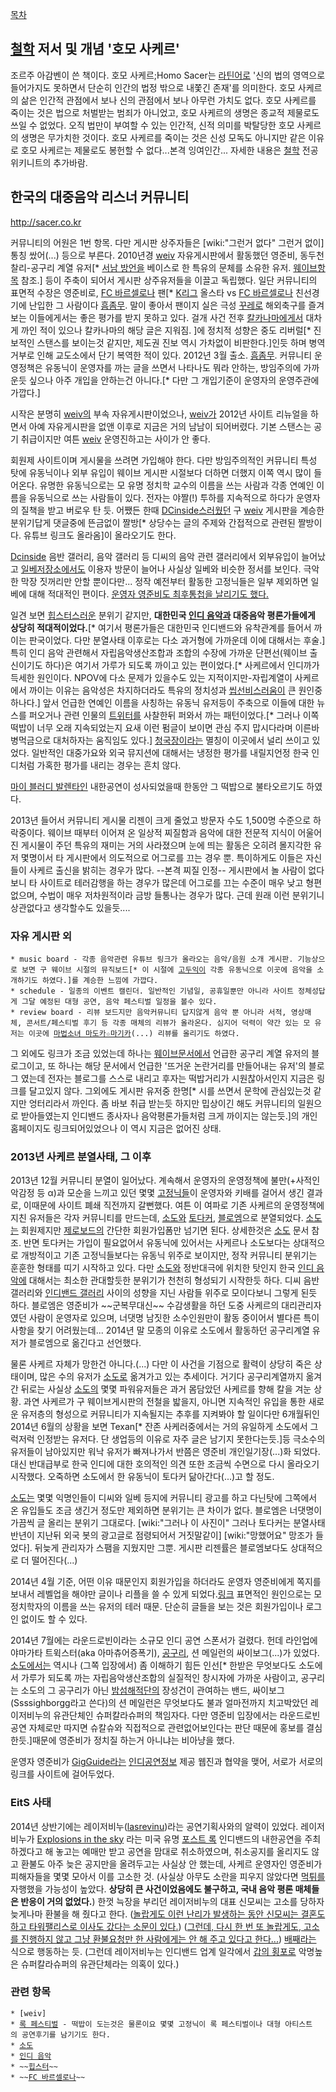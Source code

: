 [[목차]]

== [[철학]] 저서 및 개념 '호모 사케르' == 
조르주 아감벤이 쓴 책이다. 호모 사케르;Homo Sacer는 [[라틴어]]로 '신의 법의 영역으로 들어가지도 못하면서 단순히 인간의 법정 밖으로 내쫓긴 존재'를 의미한다. 호모 사케르의 삶은 인간적 관점에서 보나 신의 관점에서 보나 아무런 가치도 없다. 호모 사케르를 죽이는 것은 법으로 처벌받는 범죄가 아니었고, 호모 사케르의 생명은 종교적 제물로도 쓰일 수 없었다. 오직 법만이 부여할 수 있는 인간적, 신적 의미를 박탈당한 호모 사케르의 생명은 무가치한 것이다. 호모 사케르를 죽이는 것은 신성 모독도 아니지만 같은 이유로 호모 사케르는 제물로도 봉헌할 수 없다...본격 잉여인간... 자세한 내용은 [[철학]] 전공 위키니트의 추가바람.


== 한국의 대중음악 리스너 커뮤니티 ==
http://sacer.co.kr

커뮤니티의 어원은 1번 항목. 다만 게시판 상주자들은 [wiki:"그런거 없다" 그런거 없이] 통칭 쌌어(...) 등으로 부른다. 
2010년경 [[weiv]] 자유게시판에서 활동했던 영준비, 동두천찰리-공구리 계열 유저[* [[서남 방언]]을 베이스로 한 특유의 문체를 소유한 유저. [[웨이브]]항목 참조.] 등이 주축이 되어서 게시판 상주유저들을 이끌고 독립했다. 일단 커뮤니티의 표면적 수장은 영준비로, [[FC 바르셀로나]] 팬[* [[K리그]] 올스타 vs [[FC 바르셀로나]] 친선경기에 난입한 그 사람이다 [[흠좀무]]. 말이 좋아서 팬이지 실은 극성 [[꾸레]]로 해외축구를 즐겨보는 이들에게서는 좋은 평가를 받지 못하고 있다. 걸개 사건 전후 [[칼카나마]]에게서 대차게 까인 적이 있으나 칼카나마의 해당 글은 지워짐. ]에 정치적 성향은 중도 리버럴[* 진보적인 스탠스를 보이는것 같지만, 제도권 진보 역시 가차없이 비판한다.]인듯 하며 병역거부로 인해 교도소에서 단기 복역한 적이 있다. 2012년 3월 출소. [[흠좀무]]. 커뮤니티 운영정책은 유동닉이 운영자를 까는 글을 쓰면서 나타나도 뭐라 안하는, 방임주의에 가까운듯 싶으나 아주 개입을 안하는건 아니다.[* 다만 그 개입기준이 운영자의 운영주관에 가깝다.] 

시작은 분명히 [[weiv]]의 부속 자유게시판이었으나, [[weiv]]가 2012년 사이트 리뉴얼을 하면서 아예 자유게시판을 없앤 이후로 지금은 거의 남남이 되어버렸다. 기본 스탠스는 공기 취급이지만 여튼 [[weiv]] 운영진하고는 사이가 안 좋다.

회원제 사이트이며 게시물을 쓰려면 가입해야 한다. 다만 방임주의적인 커뮤니티 특성 탓에 유동닉이나 외부 유입이 웨이브 게시판 시절보다 더하면 더했지 이쪽 역시 많이 들어온다. 유명한 유동닉으로는 모 유명 정치학 교수의 이름을 쓰는 사람과 각종 연예인 이름을 유동닉으로 쓰는 사람들이 있다. 전자는 야짤(!) 투하를 지속적으로 하다가 운영자의 질책을 받고 버로우 탄 듯. 어쨌든 한때 [[DCinside]]스러웠던 구 [[weiv]] 게시판을 계승한 분위기답게 댓글중에 뜬금없이 짤방[* 상당수는 글의 주제와 간접적으로 관련된 짤방이다. 유튜브 링크도 올라옴]이 올라오기도 한다. 

[[Dcinside]] 음반 갤러리, 음악 갤러리 등 디씨의 음악 관련 갤러리에서 외부유입이 늘어났고 [[일베저장소]]에서도 이용자 방문이 늘어나 사실상 일베와 비슷한 정서를 보인다. 극악한 막장 짓꺼리만 안할 뿐이다만... 정작 예전부터 활동한 고정닉들은 일부 제외하면 일베에 대해 적대적인 편이다. [http://www.sacer.co.kr/411322 운영자 영준비도 최후통첩을 날리기도 했다.]

일견 보면 [[힙스터]]스러운 분위기 같지만, '''대한민국 [[인디 음악]]과 대중음악 평론가들에게 상당히 적대적이었다.'''[* 여기서 평론가들은 대한민국 인디밴드와 유착관계를 들어서 까이는 판국이었다. 다만 분열사태 이후로는 다소 과거형에 가까운데 이에 대해서는 후술.] 특히 인디 음악 관련해서 자립음악생산조합과 조합의 수장에 가까운 단편선(웨이브 출신이기도 하다)은 여기서 가루가 되도록 까이고 있는 편이었다.[* 사케르에서 인디까가 득세한 원인이다. NPOV에 다소 문제가 있을수도 있는 지적이지만-자립계열이 사케르에서 까이는 이유는 음악성은 차지하더라도 특유의 정치성과 [[씹선비]]스러움이 큰 원인중 하나다.] 앞서 언급한 연예인 이름을 사칭하는 유동닉 유저등이 주축으로 이들에 대한 뉴스를 퍼오거나 관련 인물의 [[트위터]]를 사찰한뒤 퍼와서 까는 패턴이었다.[* 그러나 이쪽 떡밥이 너무 오래 지속되었는지 요새 이런 펌글이 보이면 관심 주지 맙시다라며 이른바 병먹금으로 대처하자는 움직임도 있다.] [[청국장]]이라는 멸칭이 이곳에서 널리 쓰이고 있었다. 일반적인 대중가요와 외국 뮤지션에 대해서는 냉정한 평가를 내릴지언정 한국 인디처럼 가혹한 평가를 내리는 경우는 흔치 않다. 

[[마이 블러디 발렌타인]] 내한공연이 성사되었을때 한동안 그 떡밥으로 불타오르기도 하였다.

2013년 들어서 커뮤니티 게시물 리젠이 크게 줄었고 방문자 수도 1,500명 수준으로 하락중이다. 웨이브 때부터 이어져 온 일상적 찌질함과 음악에 대한 전문적 지식이 어울어진 게시물이 주던 특유의 재미는 거의 사라졌으며 눈에 띄는 활동은 오히려 몰지각한 유저 몇명이서 타 게시판에서 의도적으로 어그로를 끄는 경우 뿐. 특이하게도 이들은 자신들이 사케르 출신을 밝히는 경우가 많다. --본격 찌질 인정-- 게시판에서 놀 사람이 없다보니 타 사이트로 테러감행을 하는 경우가 많은데 어그로를 끄는 수준이 매우 낮고 형편없으며, 수법이 매우 저차원적이라 금방 들통나는 경우가 많다. 근데 원래 이런 분위기니 상관없다고 생각할수도 있을듯.... 

=== 자유 게시판 외 ===
 * music board - 각종 음악관련 유튜브 링크가 올라오는 음악/음원 소개 게시판. 기능상으로 보면 구 웨이브 시절의 뮤직보드[* 이 시절에 [[고두익]]이 각종 유동닉으로 이곳에 음악을 소개하기도 하였다.]를 계승한 느낌에 가깝다. 
 * schedule - 일종의 이벤트 캘린더. 일반적인 기념일, 공휴일뿐만 아니라 사이트 정체성답게 그달 예정된 대형 공연, 음악 페스티벌 일정을 볼수 있다. 
 * review board - 리뷰 보드지만 음악커뮤니티 답지않게 음악 뿐 아니라 서적, 영상매체, 콘서트/페스티벌 후기 등 각종 매체의 리뷰가 올라온다. 심지어 덕력이 약간 있는 모 유저는 이곳에 [[마법소녀 마도카☆마기카]](...) 리뷰를 올리기도 하였다.

그 외에도 링크가 조금 있었는데 하나는 [[웨이브]]문서에서 언급한 공구리 계열 유저의 블로그이고, 또 하나는 해당 문서에서 언급한 '뜨거운 논란거리를 만들어내는 유저'의 블로그 였는데 전자는 블로그를 스스로 내리고 후자는 떡밥거리가 시원찮아서인지 지금은 링크를 달고있지 않다. 그외에도 게시판 유저중 한명[* 시를 쓰면서 문학에 관심있는것 같지만 엉터리라서 까인다. 좀 바보 취급 받는듯 하지만 밉상이긴 해도 커뮤니티의 일원으로 받아들였는지 인디밴드 종사자나 음악평론가들처럼 크게 까이지는 않는듯.]의 개인 홈페이지도 링크되어있었으나 이 역시 지금은 없어진 상태.

=== 2013년 사케르 분열사태, 그 이후 ===
2013년 12월 커뮤니티 분열이 일어났다. 계속해서 운영자의 운영정책에 불만(+사적인 악감정 등 α)과 모순을 느끼고 있던 몇몇 [http://sodo.byus.net/bbs/zboard.php?id=sodo&no=487/xe/ 고정닉들]이 운영자와 키배를 걸어서 생긴 결과로, 이때문에 사이트 폐쇄 직전까지 갈뻔했다. 여튼 이 여파로 기존 사케르의 운영정책에 지친 유저들은 각자 커뮤니티를 만드는데, [[소도]]와 [http://www.todaker.com/xe/ 토다커], [http://blowm.co.kr/ 블로엠]으로 분열되었다. [[소도]]는 회원제지만 [[제로보드]]의 간단한 회원가입폼만 넘기면 된다. 상세한것은 [[소도]] 문서 참조. 반면 토다커는 가입이 필요없어서 유동닉에 있어서는 사케르나 소도보다는 상대적으로 개방적이고 기존 고정닉들보다는 유동닉 위주로 보이지만, 정작 커뮤니티 분위기는 훈훈한 형태를 띠기 시작하고 있다. 다만 [[소도]]와 정반대극에 위치한 탓인지 한국 [[인디 음악]]에 대해서는 최소한 관대할듯한 분위기가 천천히 형성되기 시작한듯 하다. 디씨 음반 갤러리와 [[인디밴드 갤러리]] 사이의 성향을 지닌 사람들 위주로 모이다보니 그렇게 된듯 하다. 블로엠은 영준비가 ~~군복무대신~~ 수감생활을 하던 도중 사케르의 대리관리자였던 사람이 운영자로 있으며, 너댓명 남짓한 소수인원만이 활동 중이어서 별다른 특이사항을 찾기 어려웠는데... 2014년 말 모종의 이유로 소도에서 활동하던 공구리계열 유저가 블로엠으로 옮긴다고 선언했다.

물론 사케르 자체가 망한건 아니다.(...) 다만 이 사건을 기점으로 활력이 상당히 죽은 상태이며, 많은 수의 유저가 [[소도]]로 옮겨가고 있는 추세이다. 거기다 공구리계열까지 옮겨간 뒤로는 사실상 [[소도]]의 몇몇 파워유저들은 과거 몸담았던 사케르를 향해 칼을 겨눈 상황. 과연 사케르가 구 웨이브게시판의 전철을 밟을지, 아니면 지속적인 유입을 통한 새로운 유저층의 형성으로 커뮤니티가 지속될지는 추후를 지켜봐야 할 일이다만 6개월뒤인 2014년 6월의 상황을 보면 Texan[* 잔존 사케러중에서는 거의 유일하게 소도에서 그럭저럭 인정받는 유저다. 단 생업등의 이유로 자주 글은 남기지 못한다는듯.]등 극소수의 유저들이 남아있지만 워낙 유저가 빠져나가서 반쯤은 영준비 개인일기장(...)화 되었다. 
대신 반대급부로 한국 인디에 대한 호의적인 의견 또한 조금씩 수면으로 다시 올라오기 시작했다. 오죽하면 소도에서 한 유동닉이 토다커 닮아간다(...)고 할 정도.

[[소도]]는 몇몇 익명인들이 디씨와 일베 등지에 커뮤니티 광고를 하고 다닌탓에 그쪽에서 온 유입들도 조금 생긴거 정도만 제외하면 분위기는 큰 차이가 없다. 블로엠은 너댓명이 가끔씩 글 올리는 분위기 그대로다. [wiki:"그러나 이 사진이" 그러나 토다커는 분열사태 반년이 지난뒤 외국 봇의 광고글로 점령되어서 거짓말같이] [wiki:"망했어요" 망조가 들었다]. 뒤늦게 관리자가 스팸을 지웠지만 그뿐. 게시판 리젠률은 블로엠보다도 상대적으로 더 떨어진다(...)

2014년 4월 기준, 어떤 이유 때문인지 회원가입을 하더라도 운영자 영준비에게 쪽지를 보내서 레벨업을 해야만 글이나 리플을 쓸 수 있게 되었다.[http://www.sacer.co.kr/board/465039 링크] 표면적인 원인으로는 모 정치학자의 이름을 쓰는 유저의 테러 때문. 단순히 글들을 보는 것은 회원가입이나 로그인 없이도 할 수 있다. 

2014년 7월에는 라운드로빈이라는 소규모 인디 공연 스폰서가 걸렸다. 헌데 라인업에 야마가타 트윅스터(aka 아마츄어증폭기), [[공구리]], 션 메일런의 싸이보그(...)가 있었다. [[소도]]에서는 역시나 (그쪽 입장에서) 좀 이해하기 힘든 인선[* 한받은 무엇보다도 소도에서 가루가 되도록 까는 자립음악생산조합의 실질적인 창시자에 가까운 사람이고, 공구리는 소도의 그 공구리가 아닌 [[밤섬해적단]]의 장성건이 관여하는 밴드, 싸이보그(Ssssighborgg라고 쓴다)의 션 메일런은 무엇보다도 불과 얼마전까지 치고박았던 레이저비누의 유관단체인 슈퍼칼라슈퍼의 책임자다. 다만 영준비 입장에서는 라운드로빈 공연 자체로만 따지면 슈칼슈와 직접적으로 관련없어보인다는 판단 때문에 홍보를 결심한듯.]때문에 영준비가 정치질 하는거 아니냐는 비아냥을 했다.

운영자 영준비가 [[GigGuide]]라는 [[인디]]공연정보 제공 웹진과 협약을 맺어, 서로가 서로의 링크를 사이트에 걸어두었다.

=== EitS 사태 ===
2014년 상반기에는 레이저비누([http://lasrevinu.org/ lasrevinu])라는 공연기획사와의 알력이 있었다. 레이저비누가 [http://www.explosionsinthesky.com/ Explosions in the sky] 라는 미국 유명 [[포스트 록]] 인디밴드의 내한공연을 주최하겠다고 해 놓고는 예매만 받고 공연을 맘대로 취소하였으며, 취소공지를 올리지도 않고 환불도 아주 늦은 공지만을 올려두고는 사실상 안 했는데, 사케르 운영자인 영준비가 피해자들을 몇몇 모아서 이를 고소한 것. (사실상 아무도 소란을 피우지 않았다면 [[먹튀]]를 자행했을 가능성이 높았다. '''상당히 큰 사건이었음에도 불구하고, 국내 음악 평론 매체들은 반응이 거의 없었다.''') 한껏 늑장을 부리던 레이저비누의 대표 신모씨는 고소를 당하자 늦게나마 환불을 해 줬다고 한다. 
([http://webzine-m.tistory.com/m/post/93 놀랍게도 이런 난리가 발생하는 동안 신모씨는 결혼도 하고 타워팰리스로 이사도 갔다는 소문이 있다.]) 
([http://www.sacer.co.kr/board/479824 그런데, 다시 한 번 또 놀랍게도, 고소를 진행하지 않고 그냥 환불요청만 한 사람에게는 안 해 주고 있다고 한다...]) 
[[배째]]라는 식으로 행동하는 듯. (그런데 레이저비누는 인디밴드 업계 일각에서 [[갑의 횡포]]로 악명높은 슈퍼칼라슈퍼의 유관단체라는 의혹이 있다.)

=== 관련 항목 === 
 * [weiv] 
 * [[록 페스티벌]] - 떡밥이 도는것은 물론이요 몇몇 고정닉이 록 페스티벌이나 대형 아티스트의 공연후기를 남기기도 한다.
 * [[소도]]
 * [[인디 음악]]
 * ~~[[힙스터]]~~ 
 * ~~[[FC 바르셀로나]]~~
